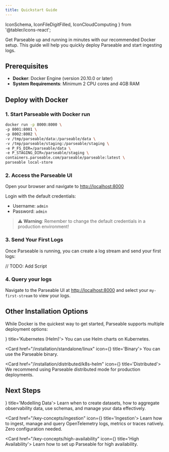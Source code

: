 ```yaml
---
title: Quickstart Guide
---
```

 IconSchema, IconFileDigitFilled, IconCloudComputing } from '@tabler/icons-react';

Get Parseable up and running in minutes with our recommended Docker setup. This guide will help you quickly deploy Parseable and start ingesting logs.

## Prerequisites

- **Docker**: Docker Engine (version 20.10.0 or later)
- **System Requirements**: Minimum 2 CPU cores and 4GB RAM

## Deploy with Docker

### 1. Start Parseable with Docker run

```bash
docker run -p 8000:8000 \
-p 8001:8001 \
-p 8002:8002 \
-v /tmp/parseable/data:/parseable/data \
-v /tmp/parseable/staging:/parseable/staging \
-e P_FS_DIR=/parseable/data \
-e P_STAGING_DIR=/parseable/staging \
containers.parseable.com/parseable/parseable:latest \
parseable local-store
```

### 2. Access the Parseable UI

Open your browser and navigate to [http://localhost:8000](http://localhost:8000)

Login with the default credentials:
- Username: `admin`
- Password: `admin`

> ⚠️ **Warning**: Remember to change the default credentials in a production environment!

### 3. Send Your First Logs

Once Parseable is running, you can create a log stream and send your first logs:

// TODO: Add Script

### 4. Query your logs

Navigate to the Parseable UI at [http://localhost:8000](http://localhost:8000) and select your `my-first-stream` to view your logs.

## Other Installation Options

While Docker is the quickest way to get started, Parseable supports multiple deployment options:

<Cards>
<Card href="/installation/standalone/k8s" icon={<IconSchema className="text-purple-600" />} title='Kubernetes (Helm)'>
You can use Helm charts on Kubernetes.
</Card>

<Card href="/installation/standalone/linux" icon={<IconFileDigitFilled className="text-purple-600" />} title='Binary'>
You can use the Parseable binary.
</Card>

<Card href="/installation/distributed/k8s-helm" icon={<IconCloudComputing className="text-purple-600" />} title='Distributed'>
We recommend using Parseable distributed mode for production deployments.
</Card>
</Cards>


## Next Steps

<Cards>
<Card href="/key-concepts/data-model" icon={<IconChartCohort className="text-purple-600" />} title='Modelling Data'>
Learn when to create datasets, how to aggregate observability data, use schemas, and manage your data effectively.
</Card>

<Card href="/key-concepts/ingestion" icon={<IconDirections className="text-purple-600" />} title='Ingestion'>
Learn how to ingest, manage and query OpenTelemetry logs, metrics or traces natively. Zero configuration needed. 
</Card>

<Card href="/key-concepts/high-availability" icon={<IconServerBolt className="text-purple-600" />} title='High Availability'>
Learn how to set up Parseable for high availability.
</Card>
</Cards>
